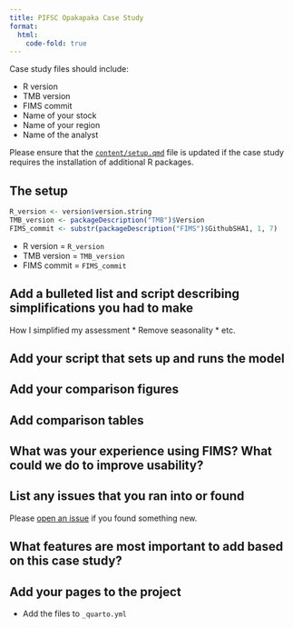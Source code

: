 ```yaml
---
title: PIFSC Opakapaka Case Study
format:
  html:
    code-fold: true
---
```


Case study files should include:

* R version
* TMB version
* FIMS commit
* Name of your stock
* Name of your region
* Name of the analyst

Please ensure that the [`content/setup.qmd`](https://github.com/NOAA-FIMS/case-studies/blob/main/content/setup.qmd) file is updated if the case study requires the installation of additional R packages.

## The setup
```R
R_version <- version$version.string
TMB_version <- packageDescription("TMB")$Version
FIMS_commit <- substr(packageDescription("FIMS")$GithubSHA1, 1, 7)
```

* R version = `R_version`
* TMB version = `TMB_version`
* FIMS commit = `FIMS_commit`

## Add a bulleted list and script describing simplifications you had to make

How I simplified my assessment
* Remove seasonality
* etc.

## Add your script that sets up and runs the model

## Add your comparison figures

## Add comparison tables

## What was your experience using FIMS? What could we do to improve usability?

## List any issues that you ran into or found

Please [open an issue](https://github.com/NOAA-FIMS/FIMS/issues/new/choose) if you found something new.

## What features are most important to add based on this case study?

## Add your pages to the project

* Add the files to `_quarto.yml`

